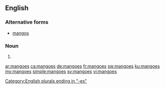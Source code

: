 ==English==

===Alternative forms===
* [[mangos]]

===Noun===
{{head|en|plural}}

# {{plural of|mango|lang=en|nocat=1}}

[[Category:English plurals ending in "-es"]]

[[ar:mangoes]]
[[ca:mangoes]]
[[de:mangoes]]
[[fr:mangoes]]
[[sw:mangoes]]
[[ku:mangoes]]
[[my:mangoes]]
[[simple:mangoes]]
[[sv:mangoes]]
[[vi:mangoes]]